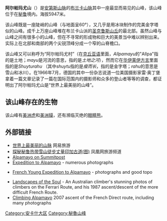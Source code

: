 {{Infobox mountain
| 名称 = 阿尔帕玛尤山
| 照片 = Alpamayo.jpg
| 照片描述 = 两个攀山者在阿尔帕玛尤山西南方
| 海拔高度 = 5947m
| 平均海拔 = 
| range = [[布兰卡山派|布兰卡山派]]
| 翻译 = 地上之河
| 语言 = [[克丘亚语|克丘亚语]]
| 位置 = [[秘鲁|秘鲁]][[安卡什大区|安卡什]]
| pushpin_map = Peru
| pushpin_map_caption = 阿尔帕玛尤山的位置
| latd=08 |latm=52.75 |lats= |latNS=S
| longd=77 |longm=39.22 |longs= |longEW=W
| 第一次登上顶峰者 = 1957年6月20日，由根德·荷萨、本哈德·胡恩和赫斯特·魏德曼攀登。
| 最容易攀登路线 = 西南方的复杂冰雪结构地带
}}

'''阿尔帕玛尤山'''（{{lang-es|Nevado Alpamayo}}）是[[安第斯山脉|安第斯山脉]]的[[布兰卡山脉|布兰卡山脉]]其中一座最显而易见的山峰，该山峰位于在[[秘鲁|秘鲁]]境内。海拔5947米。

该山峰既是一座陡峭的山峰（与地面呈60°），又几乎是用冰块制作的完美金字塔似的山峰。成千上万座山峰堆在布兰卡山派的[[圣克鲁斯山丘|圣克鲁斯山丘]]的最北部。虽然山峰与山峰之间有很多小的山峰，但在不寻常的形成物和巨大的美景当中难以辨别出来。实际上在北部和南部的两个尖锐顶峰分成一个窄的山脊檐口。

该山峰又可以称呼为“阿尔帕玛尤村”（在[[克丘亚语|克丘亚语]]里面，''Allpamayu''的"Allpa"指的是土地；''mayu''是河流的意思，指的是''土地之河''），然而它在[[华伊莱伊方言|华伊莱伊方言]]里面指的是''Shuyturahu'' （其中''shuytu''指的是''瘦而长''，指的是金字塔；''rahu''的意思是雪山和冰川）。在1966年7月，德国的其中一份杂志说道一位美国摄影家雷·奥丁堡拿着一篇文章记录了一篇在国际范围内的摄影师和众多的登山者等等的调查，都证明出了阿尔帕玛尤山是“世界上最美丽的山峰”。

==该山峰存在的生物==
该山峰有[[美洲虎|美洲虎]]和[[美洲貘|美洲貘]]，还有濒临灭绝的[[眼睛熊|眼睛熊]]。

==外部链接==
{{commons category|Alpamayo}}
*[https://web.archive.org/web/20110407153824/http://travel.163.com/11/0401/14/70IH648M00063KE8.html 世界上最美丽的山脉] 网易旅游
*[http://travel.ifeng.com/world/america/detail_2011_08/25/8671159_1.shtml 探秘秘鲁热带雪山徒步丈量印加古道(图) ] 凤凰网旅游频道
*[http://www.summitpost.org/mountain/rock/150466/alpamayo.html Alpamayo on Summitpost]
*[https://web.archive.org/web/20060612060106/http://www.student.unimaas.nl/jp.lanslots/alpamayo.html Expedition to Alpamayo] - numerous photographs
*{{fr icon}} [http://www.nousdesparisiens.com/photos/galerie.php?name=alpamayo French Young Expedition to Alpamayo] - photographs and good topo
*[https://web.archive.org/web/20060719211003/http://www.landscapesofthesoul.com/alpamayo.htm Landscapes of the Soul] - An Australian climber's stunning photos of climbers on the Ferrari Route, and his 1987 ascent/descent of the more difficult French Route.
*[http://www.mariusztravel.com/trips/latest131.php Climbing Alpamayo] 2007 ascent of the French Direct route, including many photographs

[[Category:安卡什大区|Category:安卡什大区]]
[[Category:秘魯山峰|Category:秘魯山峰]]
